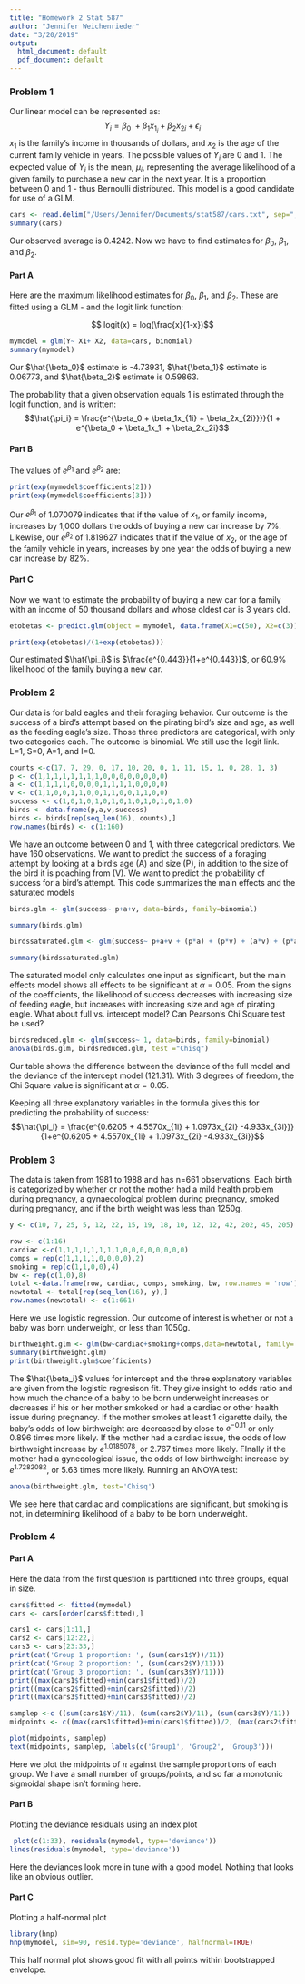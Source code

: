 ```yaml
---
title: "Homework 2 Stat 587"
author: "Jennifer Weichenrieder"
date: "3/20/2019"
output:
  html_document: default
  pdf_document: default
---
```


### Problem 1

Our linear model can be represented as:
$$ Y_i = \beta_0\ + \beta_1x_{1_i} + \beta_2x_{2i} +\epsilon_i$$
$x_1$ is the family's income in thousands of dollars, and $x_2$ is the age of the current family vehicle in years.
The possible values of $Y_i$ are 0 and 1. The expected value of $Y_i$ is the mean, $\mu_{i}$, representing the average likelihood of a given family to purchase a new car in the next year. It is a proportion between 0 and 1 - thus Bernoulli distributed. This model is a good candidate for use of a GLM.
 
```r
cars <- read.delim("/Users/Jennifer/Documents/stat587/cars.txt", sep=",")
summary(cars)
```

Our observed average is 0.4242. Now we have to find estimates for $\beta_0$, $\beta_1$, and $\beta_2$.

#### Part A
Here are the maximum likelihood estimates for $\beta_{0}$, $\beta_{1}$, and $\beta_{2}$. These are fitted using a GLM - and the logit link function:

$$ logit(x) = log(\frac{x}{1-x})$$ 

```r
mymodel = glm(Y~ X1+ X2, data=cars, binomial)
summary(mymodel)
```
Our $\hat{\beta_0}$ estimate is -4.73931, $\hat{\beta_1}$ estimate is 0.06773, and $\hat{\beta_2}$ estimate is 0.59863.

The probability that a given observation equals 1 is estimated through the logit function, and is written:
$$\hat{\pi_i} = \frac{e^{\beta_0 + \beta_1x_{1i} + \beta_2x_{2i}}}}{1 + e^{\beta_0 + \beta_1x_1i + \beta_2x_2i}$$

#### Part B

The values of $e^{\beta_1}$ and $e^{\beta_2}$ are:

```r
print(exp(mymodel$coefficients[2]))
print(exp(mymodel$coefficients[3]))
```
Our $e^{\beta_1}$ of 1.070079 indicates that if the value of $x_1$, or family income, increases by 1,000 dollars the odds of buying a new car increase by 7%. Likewise, our $e^{\beta_2}$ of 1.819627 indicates that if the value of $x_2$, or the age of the family vehicle in years, increases by one year the odds of buying a new car increase by 82%.

#### Part C

Now we want to estimate the probability of buying a new car for a family with an income of 50 thousand dollars and whose oldest car is 3 years old.

```r

etobetas <- predict.glm(object = mymodel, data.frame(X1=c(50), X2=c(3)))

print(exp(etobetas)/(1+exp(etobetas)))
```


Our estimated $\hat{\pi_i}$ is $\frac{e^{0.443}}{1+e^{0.443}}$, or 60.9% likelihood of the family buying a new car.

### Problem 2

Our data is for bald eagles and their foraging behavior. Our outcome is the success of a bird's attempt based on the pirating bird's size and age, as well as the feeding eagle's size. Those three predictors are categorical, with only two categories each. The outcome is binomial. We still use the logit link. L=1, S=0, A=1, and I=0.

```r

counts <-c(17, 7, 29, 0, 17, 10, 20, 0, 1, 11, 15, 1, 0, 28, 1, 3)
p <- c(1,1,1,1,1,1,1,1,0,0,0,0,0,0,0,0)
a <- c(1,1,1,1,0,0,0,0,1,1,1,1,0,0,0,0)
v <- c(1,1,0,0,1,1,0,0,1,1,0,0,1,1,0,0)
success <- c(1,0,1,0,1,0,1,0,1,0,1,0,1,0,1,0)
birds <- data.frame(p,a,v,success)
birds <- birds[rep(seq_len(16), counts),]
row.names(birds) <- c(1:160)

```


We have an outcome between 0 and 1, with three categorical predictors. We have 160 observations. We want to predict the success of a foraging attempt by looking at a bird's age (A) and size (P), in addition to the size of the bird it is poaching from (V). We want to predict the probability of success for a bird's attempt. This code summarizes the main effects and the saturated models

```r

birds.glm <- glm(success~ p+a+v, data=birds, family=binomial)

summary(birds.glm)

birdssaturated.glm <- glm(success~ p+a+v + (p*a) + (p*v) + (a*v) + (p*a*v), data=birds, family=binomial)

summary(birdssaturated.glm)
```

The saturated model only calculates one input as significant, but the main effects model shows all effects to be significant at $\alpha = 0.05$. From the signs of the coefficients, the likelihood of success decreases with increasing size of feeding eagle, but increases with increasing size and age of pirating eagle. What about full vs. intercept model? Can Pearson's Chi Square test be used?

```r

birdsreduced.glm <- glm(success~ 1, data=birds, family=binomial)
anova(birds.glm, birdsreduced.glm, test ="Chisq")
```

Our table shows the difference between the deviance of the full model and the deviance of the intercept model (121.31). With 3 degrees of freedom, the Chi Square value is significant at $\alpha = 0.05$.

Keeping all three explanatory variables in the formula gives this for predicting the probability of success:
$$\hat{\pi_i} = \frac{e^{0.6205 + 4.5570x_{1i} + 1.0973x_{2i}  -4.933x_{3i}}}{1+e^{0.6205 + 4.5570x_{1i} + 1.0973x_{2i}  -4.933x_{3i}}$$


### Problem 3

The data is taken from 1981 to 1988 and has n=661 observations. Each birth is categorized by whether or not the mother had a mild health problem during pregnancy, a gynaecological problem during pregnancy, smoked during pregnancy, and if the birth weight was less than 1250g.

```r

y <- c(10, 7, 25, 5, 12, 22, 15, 19, 18, 10, 12, 12, 42, 202, 45, 205)

row <- c(1:16)
cardiac <-c(1,1,1,1,1,1,1,1,0,0,0,0,0,0,0,0)
comps = rep(c(1,1,1,1,0,0,0,0),2)
smoking = rep(c(1,1,0,0),4)
bw <- rep(c(1,0),8)
total <-data.frame(row, cardiac, comps, smoking, bw, row.names = 'row')
newtotal <- total[rep(seq_len(16), y),]
row.names(newtotal) <- c(1:661)
```

Here we use logistic regression. Our outcome of interest is whether or not a baby was born underweight, or less than 1050g.

```r
birthweight.glm <- glm(bw~cardiac+smoking+comps,data=newtotal, family='binomial')
summary(birthweight.glm)
print(birthweight.glm$coefficients)
```

The $\hat{\beta_i}$ values for intercept and the three explanatory variables are given from the logistic regresison fit. They give insight to odds ratio and how much the chance of a baby to be born underweight increases or decreases if his or her mother smkoked or had a cardiac or other health issue during pregnancy. If the mother smokes at least 1 cigarette daily, the baby's odds of low birthweight are decreased by close to $e^{-0.11}$ or only 0.896 times more likely. If the mother had a cardiac issue, the odds of low birthweight increase by $e^{1.0185078}$, or 2.767 times more likely. FInally if the mother had a gynecological issue, the odds of low birthweight increase by $e^{1.7282082}$, or 5.63 times more likely. Running an ANOVA test:
```r
anova(birthweight.glm, test='Chisq')
```

We see here that cardiac and complications are significant, but smoking is not, in determining likelihood of a baby to be born underweight.

### Problem 4

#### Part A

Here the data from the first question is partitioned into three groups, equal in size.

```r
cars$fitted <- fitted(mymodel)
cars <- cars[order(cars$fitted),]
```

```r

cars1 <- cars[1:11,]
cars2 <- cars[12:22,]
cars3 <- cars[23:33,]
print(cat('Group 1 proportion: ', (sum(cars1$Y))/11))
print(cat('Group 2 proportion: ', (sum(cars2$Y)/11)))
print(cat('Group 3 proportion: ', (sum(cars3$Y)/11)))
print((max(cars1$fitted)+min(cars1$fitted))/2)
print((max(cars2$fitted)+min(cars2$fitted))/2)
print((max(cars3$fitted)+min(cars3$fitted))/2)
```

```r
samplep <-c ((sum(cars1$Y)/11), (sum(cars2$Y)/11), (sum(cars3$Y)/11))
midpoints <- c((max(cars1$fitted)+min(cars1$fitted))/2, (max(cars2$fitted)+min(cars2$fitted))/2, (max(cars3$fitted)+min(cars3$fitted))/2)

plot(midpoints, samplep)
text(midpoints, samplep, labels(c('Group1', 'Group2', 'Group3')))
```
Here we plot the midpoints of $\pi$ against the sample proportions of each group. We have a small number of groups/points, and so far a monotonic sigmoidal shape isn't forming here.

#### Part B

Plotting the deviance residuals using an index plot

```r
 plot(c(1:33), residuals(mymodel, type='deviance'))
lines(residuals(mymodel, type='deviance'))
```

Here the deviances look more in tune with a good model. Nothing that looks like an obvious outlier.

#### Part C

Plotting a half-normal plot
```r
library(hnp)
hnp(mymodel, sim=90, resid.type='deviance', halfnormal=TRUE)

```
This half normal plot shows good fit with all points within bootstrapped envelope.

